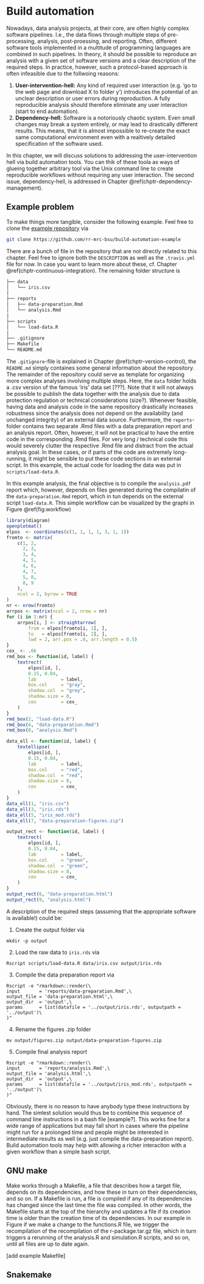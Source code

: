 # Build automation {#chptr-workflow-automation}

Nowadays, data analysis projects, at their core, are often highly complex
software pipelines.
I.e., the data flows through multiple steps of pre-processing, analysis,
post-proessing, and reporting.
Often, different software tools implemented in a multitude of programming
languages are combined in such pipelines.
In theory, it should be possible to reproduce an analysis with a
given set of software versions and a clear description of the required
steps.
In practice, however, such a protocol-based approach is often infeasible
due to the follwoing reasons:

1. **User-intervention-hell:** Any kind of required user interaction 
(e.g. 'go to the web page and download X to folder y') introduces the potential
of an unclear description or user errors during reproduction. 
A fully reproducible analysis should therefore eliminate any user interaction 
(start to end automation).
2. **Dependency-hell:** Software is a notoriously chaotic system. 
Even small changes may break a system entirely, or may lead to drastically 
different results. 
This means, that it is almost impossible to re-create the exact same
computational environment even with a realtively detailed specification
of the software used.

In this chapter, we will discuss solutions to addressing the 
user-intervention hell via build automation tools.
You can thik of these toola as ways of glueing together arbitrary tool via the
Unix command line to create reproducible workflows without requiring any
user interaction.
The second issue, dependency-hell, is addressed in Chapter 
\@ref(chptr-dependency-management).



## Example problem

To make things more tangible, consider the following example.
Feel free to clone the 
[example repository](https://github.com/rr-mrc-bsu/build-automation-example)
via
```bash
git clone https://github.com/rr-mrc-bsu/build-automation-example
```
There are a bunch of file in the repository that are not directly related to
this chapter.
Feel free to ignore both the `DESCRIPTION` as well as the `.travis.yml` file
for now. 
In case you want to learn more about these, cf. Chapter 
\@ref(chptr-continuous-integration).
The remaining folder structure is 
```bash
├── data 
│   └── iris.csv
|
├── reports
│   ├── data-preparation.Rmd
│   └── analysis.Rmd
|
├── scripts
│   └── load-data.R
|   
├── .gitignore
├── Makefile
└── README.md
```
The `.gitignore`-file is explained in Chapter \@ref(chptr-version-control),
the `README.md` simply containes some general information about the repository.
The remainder of the repository could serve as template for organizing more
complex analyses involving multiple steps.
Here, the `data` folder holds a .csv version of the famous 'iris' data set 
[???].
Note that it will not always be possible to publish the data together with the
analysis due to data protection regulation or technical considerations (size?).
Whenever feasible, having data and analysis code in the same repository 
drastically increases robustness since the analysis does not depend on the
availability (and unchanged integrity) of an external data source.
Furthermore, the `reports`-folder contains two separate .Rmd files with a 
data preparation report and an analysis report.
Often, however, it will not be practical to have the entire code in the 
corresponding .Rmd files.
For very long / technical code this would severely clutter the respective .Rmd
file and distract from the actual analysis goal.
In these cases, or if parts of the code are extremely long-running, 
it might be sensible to put these code sections in an external script.
In this example, the actual code for loading the data was put in 
`scripts/load-data.R`.

In this example analysis, the final objective is to compile the `analysis.pdf`
report which, however, depends on files generated during the compilatin of the
`data-preparation.Rmd` report, which in tun depends on the external script
`load-data.R`.
This simple workflow can be visualized by the graphi in 
Figure \@ref(fig:workflow)
```r
library(diagram)
openplotmat()
elpos  <- coordinates(c(1, 1, 1, 1, 3, 1, 1))
fromto <- matrix(
    c(1, 2,
      2, 3,
      3, 4, 
      4, 5, 
      4, 6, 
      4, 7, 
      5, 8,
      8, 9
    ), 
    ncol = 2, byrow = TRUE
)
nr <- nrow(fromto)
arrpos <- matrix(ncol = 2, nrow = nr)
for (i in 1:nr) {
    arrpos[i, ] <- straightarrow(
        from = elpos[fromto[i, 1], ],
        to   = elpos[fromto[i, 2], ],
        lwd = 2, arr.pos = .8, arr.length = 0.5)
}
cex_ <- .66
rmd_box <- function(id, label) {
    textrect(
        elpos[id, ], 
        0.15, 0.04, 
        lab         = label, 
        box.col     = "gray",
        shadow.col  = "grey", 
        shadow.size = 0, 
        cex         = cex_
    )
}
rmd_box(2, "load-data.R")
rmd_box(4, "data-preparation.Rmd")
rmd_box(8, "analysis.Rmd")

data_ell <- function(id, label) {
    textellipse(
        elpos[id, ], 
        0.15, 0.04, 
        lab         = label, 
        box.col     = "red",
        shadow.col  = "red", 
        shadow.size = 0, 
        cex         = cex_
    )
}
data_ell(1, "iris.csv")
data_ell(3, "iris.rds")
data_ell(5, "iris_mod.rds")
data_ell(7, "data-preparation-figures.zip")

output_rect <- function(id, label) {
    textrect(
        elpos[id, ], 
        0.15, 0.04, 
        lab         = label, 
        box.col     = "green",
        shadow.col  = "green", 
        shadow.size = 0, 
        cex         = cex_
    )
}
output_rect(6, "data-preparation.html")
output_rect(9, "analysis.html")
```

A description of the required steps (assuming that the appropriate software
is available!) could be:

1. Create the output folder via
```
mkdir -p output
```
2. Load the raw data to `iris.rds` via
```
Rscript scripts/load-data.R data/iris.csv output/iris.rds
```
3. Compile the data preparation report via
```
Rscript -e "rmarkdown::render(\
input       = 'reports/data-preparation.Rmd',\
output_file = 'data-preparation.html',\
output_dir  = 'output',\
params      = list(datafile = '../output/iris.rds', outputpath = '../output')\
)"
```
4. Rename the figures .zip folder
```
mv output/figures.zip output/data-preparation-figures.zip
```
5. Compile final analysis report
```
Rscript -e "rmarkdown::render(\
input       = 'reports/analysis.Rmd',\
output_file = 'analysis.html',\
output_dir  = 'output',\
params      = list(datafile = '../output/iris_mod.rds', outputpath = '../output')\
)"
```

Obviously, there is no reason to have anybody type these instructions by hand.
The simlest solution would thus be to combine this sequence of command line
instructions in a bash file [example?].
This works fine for a wide range of applications but may fall short in 
cases where the pipeline might run for a prolonged time and 
people might be interested in intermediate results as well (e.g. just compile
the data-preparation report).
Build automation tools may help with allowing a richer interaciton with a given
workflow than a simple bash script.



## GNU make

Make works through a Makefile, a file that describes how a target file,
depends on its dependencies, and how these in turn on their dependencies, and so
on. If a Makefile is run, a file is compiled if any of its dependencies has 
changed since the last time the file was compiled. In other words, the Makefile
starts at the top of the hierarchy and updates a file if its creation time is 
older than the creation time of its dependencies. In our example in Figure
if we make a change to the functions.R file, we
trigger the recompilation of the recompilation of the r-package.tar.gz file, 
which in turn triggers a rerunning of the analysis.R and simulation.R scripts,
and so on, until all files are up to date again.

[add example Makefile]



## Snakemake
